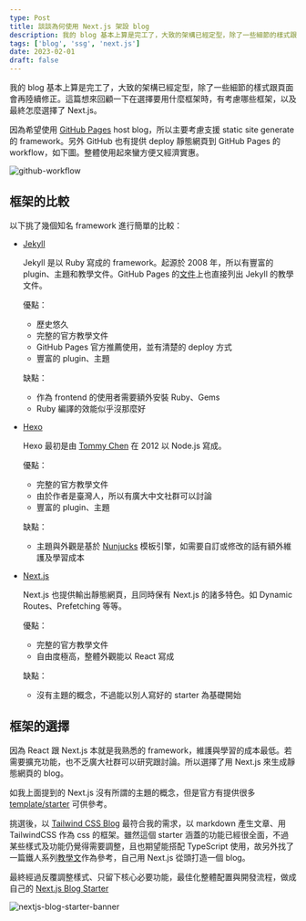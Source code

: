 ```yaml
---
type: Post
title: 談談為何使用 Next.js 架設 blog
description: 我的 blog 基本上算是完工了，大致的架構已經定型，除了一些細節的樣式跟頁面會再陸續修正。這篇想來回顧一下在選擇要用什麼框架時，有考慮哪些框架，以及最終怎麼選擇了 Next.js。
tags: ['blog', 'ssg', 'next.js']
date: 2023-02-01
draft: false
---
```


我的 blog 基本上算是完工了，大致的架構已經定型，除了一些細節的樣式跟頁面會再陸續修正。這篇想來回顧一下在選擇要用什麼框架時，有考慮哪些框架，以及最終怎麼選擇了 Next.js。

因為希望使用 [GitHub Pages](https://pages.github.com/) host blog，所以主要考慮支援 static site generate 的 framework。另外 GitHub 也有提供 deploy 靜態網頁到 GitHub Pages 的 workflow，如下圖。整體使用起來蠻方便又經濟實惠。

![github-workflow](/images/github-workflow.png)

## 框架的比較

以下挑了幾個知名 framework 進行簡單的比較：

- [Jekyll](https://jekyllrb.com/)

  Jekyll 是以 Ruby 寫成的 framework。起源於 2008 年，所以有豐富的 plugin、主題和教學文件。GitHub Pages 的[文件](https://docs.github.com/en/pages/setting-up-a-github-pages-site-with-jekyll)上也直接列出 Jekyll 的教學文件。

  優點：

  - 歷史悠久
  - 完整的官方教學文件
  - GitHub Pages 官方推薦使用，並有清楚的 deploy 方式
  - 豐富的 plugin、主題

  缺點：

  - 作為 frontend 的使用者需要額外安裝 Ruby、Gems
  - Ruby 編譯的效能似乎沒那麼好

- [Hexo](https://hexo.io/)

  Hexo 最初是由 [Tommy Chen](https://github.com/tommy351) 在 2012 以 Node.js 寫成。

  優點：

  - 完整的官方教學文件
  - 由於作者是臺灣人，所以有廣大中文社群可以討論
  - 豐富的 plugin、主題

  缺點：

  - 主題與外觀是基於 [Nunjucks](https://mozilla.github.io/nunjucks/) 模板引擎，如需要自訂或修改的話有額外維護及學習成本

- [Next.js](https://nextjs.org/docs/advanced-features/static-html-export)

  Next.js 也提供輸出靜態網頁，且同時保有 Next.js 的諸多特色。如 Dynamic Routes、Prefetching 等等。

  優點：

  - 完整的官方教學文件
  - 自由度極高，整體外觀能以 React 寫成

  缺點：

  - 沒有主題的概念，不過能以別人寫好的 starter 為基礎開始

## 框架的選擇

因為 React 跟 Next.js 本就是我熟悉的 framework，維護與學習的成本最低。若需要擴充功能，也不乏廣大社群可以研究跟討論。所以選擇了用 Next.js 來生成靜態網頁的 blog。

如我上面提到的 Next.js 沒有所謂的主題的概念，但是官方有提供很多 [template/starter](https://vercel.com/templates?framework=next.js&search=blog) 可供參考。

挑選後，以 [Tailwind CSS Blog](https://vercel.com/templates/next.js/tailwind-css-starter-blog) 最符合我的需求，以 markdown 產生文章、用 TailwindCSS 作為 css 的框架。雖然這個 starter 涵蓋的功能已經很全面，不過某些樣式及功能仍覺得需要調整，且也期望能搭配 TypeScript 使用，故另外找了一篇鐵人系列[教學文](https://ithelp.ithome.com.tw/articles/10291960)作為參考，自己用 Next.js 從頭打造一個 blog。

最終經過反覆調整樣式、只留下核心必要功能，最佳化整體配置與開發流程，做成自己的 [Next.js Blog Starter](https://github.com/piovischioh/nextjs-blog-starter)

![nextjs-blog-starter-banner](/images/banner.png)
